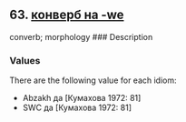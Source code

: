 ## 63. <a href =  'https://agricolamz.github.io/The_Circassian_Isoglosses_Database/63.html'>конверб на -we</a>
converb; morphology
### Description



### Values
There are the following value for each idiom:

* Abzakh  да [Кумахова 1972: 81] 
* SWC  да [Кумахова 1972: 81] 

